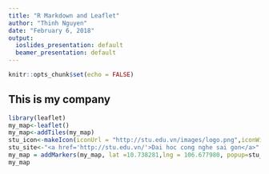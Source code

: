 ---
title: "R Markdown and Leaflet"
author: "Thinh Nguyen"
date: "February 6, 2018"
output:
  ioslides_presentation: default
  beamer_presentation: default
---

```{r setup, include=FALSE}
knitr::opts_chunk$set(echo = FALSE)
```

## This is my company

```{r}
library(leaflet)
my_map<-leaflet()
my_map<-addTiles(my_map)
stu_icon<-makeIcon(iconUrl = "http://stu.edu.vn/images/logo.png",iconWidth = 80,iconHeight = 40,iconAnchorX = 40,iconAnchorY = 25)
stu_site<-"<a href='http://stu.edu.vn/'>Dai hoc cong nghe sai gon</a>"
my_map = addMarkers(my_map, lat =10.738281,lng = 106.677980, popup=stu_site,icon = stu_icon)
my_map
```